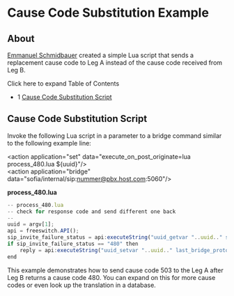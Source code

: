 
# Cause Code Substitution Example 

 

## About

[Emmanuel Schmidbauer](https://freeswitch.org/confluence/display/~eschmidbauer) created a simple Lua script that sends a replacement cause code to Leg A instead of the cause code received from Leg B.

Click here to expand Table of Contents

* 1 [Cause Code Substitution Script](#cause-code-substitution-script)

## Cause Code Substitution Script

Invoke the following Lua script in a parameter to a bridge command similar to the following example line:

&lt;action application="set" data="execute_on_post_originate=lua process_480.lua ${uuid}"/>  
&lt;action application="bridge" data="sofia/internal/sip:nummer@pbx.host.com:5060"/>

**process\_480.lua**

```js
-- process_480.lua
-- check for response code and send different one back
--
uuid = argv[1];
api = freeswitch.API();
sip_invite_failure_status = api:executeString("uuid_getvar "..uuid.." sip_invite_failure_status");
if sip_invite_failure_status == "480" then
    reply = api:executeString("uuid_setvar "..uuid.." last_bridge_proto_specific_hangup_cause sip:503");
end
```

This example demonstrates how to send cause code 503 to the Leg A after Leg B returns a cause code 480\. You can expand on this for more cause codes or even look up the translation in a database.


